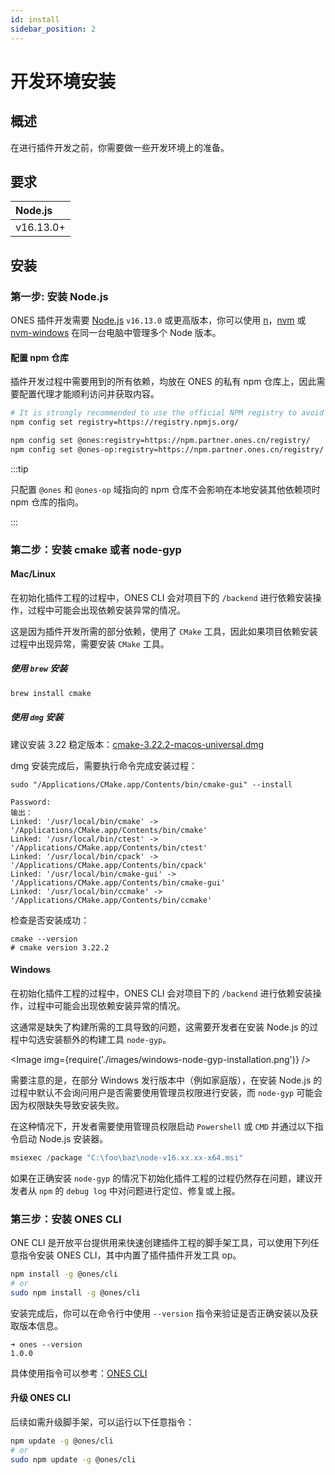 ```yaml
---
id: install
sidebar_position: 2
---
```



# 开发环境安装

## 概述

在进行插件开发之前，你需要做一些开发环境上的准备。

## 要求

| Node.js   |
| :-------- |
| v16.13.0+ |

## 安装

### 第一步: 安装 Node.js

ONES 插件开发需要 [Node.js](https://nodejs.org/zh-cn/) `v16.13.0` 或更高版本，你可以使用 [n](https://github.com/tj/n)，[nvm](https://github.com/creationix/nvm) 或 [nvm-windows](https://github.com/coreybutler/nvm-windows) 在同一台电脑中管理多个 Node 版本。

#### 配置 npm 仓库

插件开发过程中需要用到的所有依赖，均放在 ONES 的私有 npm 仓库上，因此需要配置代理才能顺利访问并获取内容。

```bash
# It is strongly recommended to use the official NPM registry to avoid dependency issues
npm config set registry=https://registry.npmjs.org/

npm config set @ones:registry=https://npm.partner.ones.cn/registry/
npm config set @ones-op:registry=https://npm.partner.ones.cn/registry/
```

:::tip

只配置 `@ones` 和 `@ones-op` 域指向的 npm 仓库不会影响在本地安装其他依赖项时 npm 仓库的指向。

:::

### 第二步：安装 cmake 或者 node-gyp

#### Mac/Linux

在初始化插件工程的过程中，ONES CLI 会对项目下的 `/backend` 进行依赖安装操作，过程中可能会出现依赖安装异常的情况。

这是因为插件开发所需的部分依赖，使用了 `CMake` 工具，因此如果项目依赖安装过程中出现异常，需要安装 `CMake` 工具。

##### 使用 `brew` 安装

```bash
brew install cmake
```

##### 使用 `dmg` 安装

建议安装 3.22 稳定版本：[cmake-3.22.2-macos-universal.dmg](https://github.com/Kitware/CMake/releases/download/v3.22.2/cmake-3.22.2-macos-universal.dmg)

dmg 安装完成后，需要执行命令完成安装过程：

```
sudo "/Applications/CMake.app/Contents/bin/cmake-gui" --install
```

```
Password:
输出：
Linked: '/usr/local/bin/cmake' -> '/Applications/CMake.app/Contents/bin/cmake'
Linked: '/usr/local/bin/ctest' -> '/Applications/CMake.app/Contents/bin/ctest'
Linked: '/usr/local/bin/cpack' -> '/Applications/CMake.app/Contents/bin/cpack'
Linked: '/usr/local/bin/cmake-gui' -> '/Applications/CMake.app/Contents/bin/cmake-gui'
Linked: '/usr/local/bin/ccmake' -> '/Applications/CMake.app/Contents/bin/ccmake'
```

检查是否安装成功：

```
cmake --version
# cmake version 3.22.2
```

#### Windows

在初始化插件工程的过程中，ONES CLI 会对项目下的 `/backend` 进行依赖安装操作，过程中可能会出现依赖安装异常的情况。

这通常是缺失了构建所需的工具导致的问题，这需要开发者在安装 Node.js 的过程中勾选安装额外的构建工具 `node-gyp`。

<Image img={require('./images/windows-node-gyp-installation.png')} />

需要注意的是，在部分 Windows 发行版本中（例如家庭版），在安装 Node.js 的过程中默认不会询问用户是否需要使用管理员权限进行安装，而 `node-gyp` 可能会因为权限缺失导致安装失败。

在这种情况下，开发者需要使用管理员权限启动 `Powershell` 或 `CMD` 并通过以下指令启动 Node.js 安装器。

```Powershell
msiexec /package "C:\foo\baz\node-v16.xx.xx-x64.msi"
```

如果在正确安装 `node-gyp` 的情况下初始化插件工程的过程仍然存在问题，建议开发者从 `npm` 的 `debug log` 中对问题进行定位、修复或上报。

### 第三步：安装 ONES CLI

ONE CLI 是开放平台提供用来快速创建插件工程的脚手架工具，可以使用下列任意指令安装 ONES CLI，其中内置了插件插件开发工具 op。

```bash npm2yarn
npm install -g @ones/cli
# or
sudo npm install -g @ones/cli
```

安装完成后，你可以在命令行中使用 `--version` 指令来验证是否正确安装以及获取版本信息。

```
➜ ones --version
1.0.0
```

具体使用指令可以参考：[ONES CLI](../tools/cli/index.mdx)

#### 升级 ONES CLI

后续如需升级脚手架，可以运行以下任意指令：

```bash
npm update -g @ones/cli
# or
sudo npm update -g @ones/cli
```
